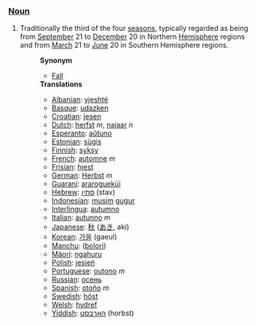 ===[[Noun]]===
# Traditionally the third of the four [[season]]s, typically regarded as being from [[September]] 21 to [[December]] 20 in Northern [[Hemisphere]] regions and from [[March]] 21 to [[June]] 20 in Southern Hemisphere regions.
#:'''Synonym'''
#:*[[Fall]]
#:'''Translations'''
#:*[[Albanian]]: [[vjeshtë]]
#:*[[Basque]]: [[udazken]]
#:*[[Croatian]]: [[jesen]]
#:*[[Dutch]]: [[herfst]] ''m'', [[najaar]] ''n''
#:*[[Esperanto]]: [[aŭtuno]]
#:*[[Estonian]]: [[sügis]]
#:*[[Finnish]]: [[syksy]]
#:*[[French]]: [[automne]] ''m''
#:*[[Frisian]]: [[hjest]]
#:*[[German]]: [[Herbst]] ''m''
#:*[[Guarani]]: [[araroguekúi]]
#:*[[Hebrew]]: [[סתיו]] (stav)
#:*[[Indonesian]]: [[musim]] [[gugur]]
#:*[[Interlingua]]: [[autumno]]
#:*[[Italian]]: [[autunno]] ''m''
#:*[[Japanese]]: [[秋]] ([[あき]], aki)
#:*[[Korean]]: [[가을]] (gaeul)
#:*[[Manchu]]: ([[bolori]])
#:*[[Mäori]]: [[ngahuru]]
#:*[[Polish]]: [[jesień]]
#:*[[Portuguese]]: [[outono]] ''m''
#:*[[Russian]]: [[осень]]
#:*[[Spanish]]: [[otoño]] ''m''
#:*[[Swedish]]: [[höst]]
#:*[[Welsh]]: [[hydref]]
#:*[[Yiddish]]: [[האַרבּסט]] (horbst)